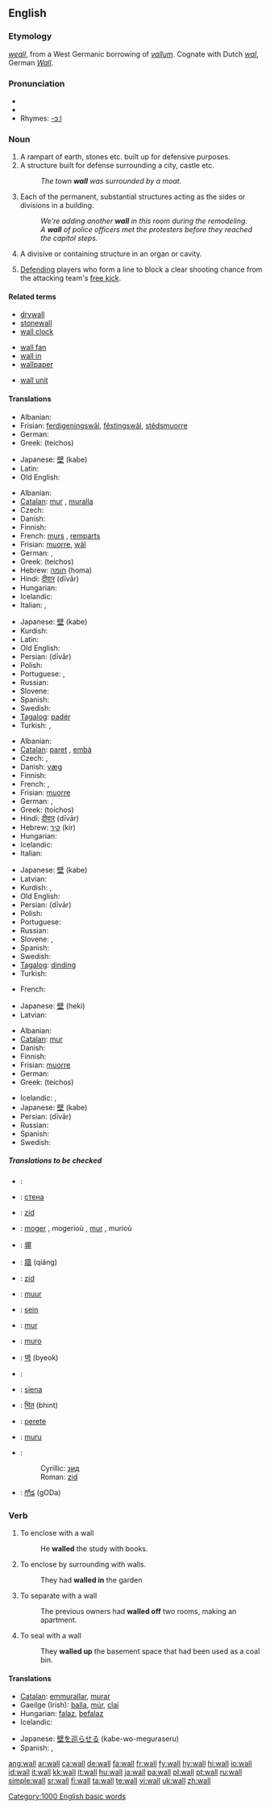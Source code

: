 ==English==

{{rank|honour|individual|girls|808|wall|cry|step|turning}}

===Etymology===
{{OE.}} ''[[weall]]'', from a West Germanic borrowing of {{L.}} ''[[vallum]]''.  Cognate with Dutch ''[[wal]]'', German ''[[Wall]]''.

===Pronunciation===
*{{IPA|/wɔːl/}}
*{{audio|en-us-wall.ogg|Audio (US)}}
*Rhymes: [[Rhymes:English:-ɔːl|-ɔːl]]

===Noun===
{{en-noun}}

# A rampart of earth, stones etc. built up for defensive purposes.
# A structure built for defense surrounding a city, castle etc.
#:''The town '''wall''' was surrounded by a moat.''
# Each of the permanent, substantial structures acting as the sides or divisions in a building.
#:''We're adding another '''wall''' in this room during the remodeling.''
#:''A '''wall''' of police officers met the protesters before they reached the capitol steps.''
# {{context|anatomy|zoology|botany}} A divisive or containing structure in an organ or cavity.
# {{football}} [[Defend]]ing players who form a line to block a clear shooting chance from the attacking team's [[free kick]].

====Related terms====
{{top3}}
*[[drywall]]
*[[stonewall]]
*[[wall clock]]
{{mid3}}
*[[wall fan]]
*[[wall in]]
*[[wallpaper]]
{{mid3}}
*[[wall unit]]
{{bottom}}

====Translations====
{{trans-top|defensive rampart built up of earth, stone etc.}}
* Albanian: {{t-|sq|mur|m|xs=Albanian}}
* Frisian: [[ferdigeningswâl]], [[fêstingswâl]], [[stêdsmuorre]]
* German: {{t-|de|Wall|m}}
* Greek: {{t|el|τείχος|n|sc=Grek}} (teíchos)
{{trans-mid}}
* Japanese: [[壁]] (kabe)
* Latin: {{t-|la|vallum}}
* Old English: {{t-|ang|weall|m|xs=Old English}}
{{trans-bottom}}

{{trans-top|structure built for defense surrounding or separating an area}}
* Albanian: {{t-|sq|mur|m|xs=Albanian}}
* [[Catalan]]: [[mur]] {{m}}, [[muralla]] {{f}}
* Czech: {{t-|cs|zeď|f}}
* Danish: {{t-|da|mur}}
* Finnish: {{t+|fi|muuri}}
* French: [[murs]] {{mp}}, [[remparts]] {{mp}}
* Frisian: [[muorre]], [[wâl]]
* German: {{t+|de|Mauer|f}}, {{t-|de|Wall|m}}
* Greek: {{t|el|τείχος|n|sc=Grek}} (teíchos)
* Hebrew: [[חומה]] {{f}} (homa)
* Hindi: [[दीवार]] (dīvār)
* Hungarian: {{t+|hu|fal}}
* Icelandic: {{t-|is|múr|m}}
* Italian: {{t+|it|muro|m}}, {{t-|it|fortificazione|f}}
{{trans-mid}}
* Japanese: [[壁]] (kabe)
* Kurdish: {{t-|ku|دیوار|sc=KUchar}}
* Latin: {{t-|la|murus|m}}
* Old English: {{t-|ang|weall|m|xs=Old English}}
* Persian: {{FAchar|[[دیوار]]}} (dīvār)
* Polish: {{t+|pl|mur|m}}
* Portuguese: {{t+|pt|muralha|f}}, {{t+|pt|muro|m}}
* Russian: {{t+|ru|стена|f|tr=stená|sc=Cyrl}}
* Slovene: {{t+|sl|zid|m}}
* Spanish: {{t+|es|muro|m}}
* Swedish: {{t-|sv|mur|c}}
* [[Tagalog]]: [[padér]]
* Turkish: {{t+|tr|duvar}}, {{t+|tr|sur}}
{{trans-bottom}}

{{trans-top|permanent, substantial side or division in a building}}
* Albanian: {{t-|sq|mur|m|xs=Albanian}}
* [[Catalan]]: [[paret]] {{f}}, [[embà]] {{m}}
* Czech: {{t-|cs|zeď|f}}, {{t-|cs|stěna|f}}
* Danish: [[væg]] {{n}}
* Finnish: {{t+|fi|seinä}}
* French: {{t+|fr|mur|m}}, {{t-|fr|paroi|m}}
* Frisian: [[muorre]]
* German: {{t+|de|Wand|f}}, {{t+|de|Mauer|f}}
* Greek: {{t|el|τοίχος|m|sc=Grek}} (toíchos)
* Hindi: [[दीवार]] (dīvār)
* Hebrew: [[קיר]] {{m}} (kir)
* Hungarian: {{t+|hu|fal}}
* Icelandic: {{t+|is|veggur|m}}
* Italian: {{t+|it|muro|m}}
{{trans-mid}}
* Japanese: [[壁]] (kabe)
* Latvian: {{t-|lv|siena|f|xs=Latvian}}
* Kurdish: {{t|ku|dîwar}} {{m}}, {{t-|ku|دیوار|sc=KUchar}}
* Old English: {{t-|ang|weall|m|xs=Old English}}
* Persian: {{FAchar|[[دیوار]]}} (dīvār)
* Polish: {{t+|pl|ściana|f}}
* Portuguese: {{t+|pt|parede|f}}
* Russian: {{t+|ru|стена|f|tr=stená|sc=Cyrl}}
* Slovene: {{t+|sl|zid|m}}, {{t+|sl|stena|f}}
* Spanish: {{t+|es|pared|f}}
* Swedish: {{t+|sv|vägg|c}}
* [[Tagalog]]: [[dinding]]
* Turkish: {{t+|tr|duvar}}
{{trans-bottom}}

{{trans-top|anatomy, zoology, botany usage}}
* French: {{t-|fr|paroi|m}}
{{trans-mid}}
* Japanese: [[壁]] (heki)
* Latvian: {{t-|lv|siena|f|xs=Latvian}}
{{trans-bottom}}

{{trans-top|defending soccer players who form a line}}
* Albanian: {{t-|sq|mur|m|xs=Albanian}}
* [[Catalan]]: [[mur]] {{m}}
* Danish: {{t-|da|mur}}
* Finnish: {{t+|fi|muuri}}
* Frisian: [[muorre]]
* German: {{t+|de|Mauer|f}}
* Greek: {{t|el|τείχος|n|sc=Grek}} (teíchos)
{{trans-mid}}
* Icelandic: {{t-|is|varnarveggur|m}}, {{t+|is|veggur|m}}
* Japanese: [[壁]] (kabe)
* Persian: {{FAchar|[[دیوار]]}} (dīvār)
* Russian: {{t+|ru|стенка|f|tr=sténka|sc=Cyrl}}
* Spanish: {{t|es|barrera|f}}
* Swedish: {{t-|sv|mur|c}}
{{trans-bottom}}

=====Translations to be checked=====
{{checktrans}}
{{top}}
*{{ttbc|Arabic}}: {{ARchar|[[حائط]]}} {{IPAchar|(ħā’iʈ)}} {{m}}
*{{ttbc|Bulgarian}}: [[стена#Bulgarian|стена]] {{f}}
*{{ttbc|Bosnian}}: [[zid#Bosnian|zid]] {{m}}
*{{ttbc|Breton}}: [[moger]] {{f}}, mogerioù {{p}}, [[mur]] {{f}}, murioù {{p}}
*{{ttbc|CJK Characters}}: [[塀]]
*{{ttbc|Chinese}}: [[牆]] (qiáng)
*{{ttbc|Croatian}}: [[zid]] {{m}}
*{{ttbc|Dutch}}: [[muur]]
*{{ttbc|Estonian}}: [[sein#Estonian|sein]]
*{{ttbc|French}}: [[mur]] {{m}}
*{{ttbc|Ido}}: [[muro]]
{{mid}}
*{{ttbc|Korean}}: [[벽]] (byeok)
*{{ttbc|Kurdish}}: {{t|ku|kelhe}} {{f}}
*{{ttbc|Lithuanian}}: [[siena]]
*{{ttbc|Marathi}}: [[भिंत]] (bhint)
*{{ttbc|Romanian}}: [[perete]] {{m}}
*{{ttbc|Sardinian}}: [[muru]] {{m}}
*{{ttbc|Serbian}}:
*:Cyrillic: [[зид#Serbian|зид]] {{m}}
*:Roman: [[zid#Serbian|zid]] {{m}}
*{{ttbc|Telugu}}: [[గోడ]] (gODa)
{{bottom}}

===Verb===
{{en-verb}}

# To enclose with a wall
#: He '''walled''' the study with books.
# {{italbrac|with "[[in]]"}} To enclose by surrounding with walls.
#: They had '''walled in''' the garden
# {{italbrac|with "[[off]]"}} To separate with a wall
#: The previous owners had '''walled off''' two rooms, making an apartment.
# {{italbrac|with "[[up]]"}} To seal with a wall
#: They '''walled up''' the basement space that had been used as a coal bin. 

====Translations====
{{trans-top|to enclose by surrounding with walls}}
* [[Catalan]]: [[emmurallar]], [[murar]]
* Gaeilge (Irish): [[balla]], [[múr]], [[claí]]
* Hungarian: [[falaz]], [[befalaz]]
* Icelandic: {{t-|is|múra}}
{{trans-mid}}
* Japanese: [[壁を巡らせる]] (kabe-wo-meguraseru)
* Spanish: {{t-|es|amurallar}}, {{t|es|murar}}
{{trans-bottom}}

[[Category:1000 English basic words]]

[[ang:wall]]
[[ar:wall]]
[[ca:wall]]
[[de:wall]]
[[fa:wall]]
[[fr:wall]]
[[fy:wall]]
[[hy:wall]]
[[hi:wall]]
[[io:wall]]
[[id:wall]]
[[it:wall]]
[[kk:wall]]
[[lt:wall]]
[[hu:wall]]
[[ja:wall]]
[[pa:wall]]
[[pl:wall]]
[[pt:wall]]
[[ru:wall]]
[[simple:wall]]
[[sr:wall]]
[[fi:wall]]
[[ta:wall]]
[[te:wall]]
[[vi:wall]]
[[uk:wall]]
[[zh:wall]]